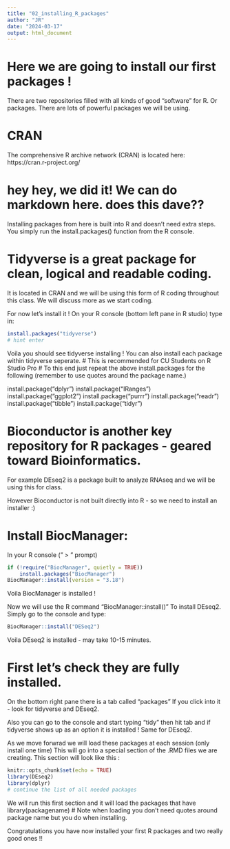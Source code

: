 ```yaml
---
title: "02_installing_R_packages"
author: "JR"
date: "2024-03-17"
output: html_document
---
```


# Here we are going to install our first packages !

There are two repositories filled with all kinds of good "software" for R. Or packages.
There are lots of powerful packages we will be using.

# CRAN
The comprehensive R archive network (CRAN) is located here:
https://cran.r-project.org/

# hey hey, we did it! We can do markdown here. does this dave??


Installing packages from here is built into R and doesn't need extra steps.
You simply run the install.packages() function from the R console.

# Tidyverse is a great package for clean, logical and readable coding.
It is located in CRAN and we will be using this form of R coding throughout this class.
We will discuss more as we start coding.

For now let's install it !
On your R console (bottom left pane in R studio) type in:
```r

install.packages("tidyverse")
# hint enter

```
Voila you should see tidyverse installing !
You can also install each package within tidyverse seperate.
# This is recommended for CU Students on R Studio Pro
# To this end just repeat the above install.packages for the following
(remember to use quotes around the package name.)

install.package("dplyr")
install.package("IRanges")
install.package("ggplot2")
install.package("purrr")
install.package("readr")
install.package("tibble")
install.package("tidyr")

# Bioconductor is another key repository for R packages - geared toward Bioinformatics.
For example DEseq2 is a package built to analyze RNAseq and we will be using this for class.

However Bioconductor is not built directly into R - so we need to install an installer :)

# Install BiocManager:
In your R console (" > " prompt)
```r

if (!require("BiocManager", quietly = TRUE))
    install.packages("BiocManager")
BiocManager::install(version = "3.18")

```
Voila BiocManager is installed !

Now we will use the R command "BiocManager::install()" To install DEseq2.
Simply go to the console and type:

```r
BiocManager::install("DESeq2")
```
Voila DEseq2 is installed - may take 10-15 minutes.

# First let's check they are fully installed.
On the bottom right pane there is a tab called "packages" 
If you click into it - look for tidyverse and DEseq2.

Also you can go to the console and start typing "tidy" then hit tab and if tidyverse shows
up as an option it is installed ! Same for DEseq2.

As we move forwrad we will load these packages at each session (only install one time)
This will go into a special section of the .RMD files we are creating.
This section will look like this :


```r

knitr::opts_chunk$set(echo = TRUE)
library(DEseq2)
library(dplyr)
# continue the list of all needed packages

```
We will run this first section and it will load the packages that have library(packagename)
# Note when loading you don't need quotes around package name but you do when installing.

Congratulations you have now installed your first R packages and two really good ones !!



